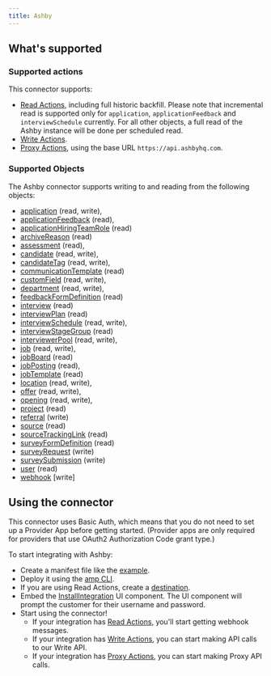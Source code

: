 ```yaml
---
title: Ashby
---
```


## What's supported

### Supported actions

This connector supports:
- [Read Actions](/read-actions), including full historic backfill. Please note that incremental read is supported only for `application`, `applicationFeedback` and `interviewSchedule` currently. For all other objects, a full read of the Ashby instance will be done per scheduled read.
- [Write Actions](/write-actions).
- [Proxy Actions](/proxy-actions), using the base URL `https://api.ashbyhq.com`.

### Supported Objects

The Ashby connector supports writing to and reading from the following objects:
- [application](https://developers.ashbyhq.com/reference/applicationlist) (read, write), 
- [applicationFeedback](https://developers.ashbyhq.com/reference/applicationfeedbacklist) (read), 
- [applicationHiringTeamRole](https://developers.ashbyhq.com/reference/applicationhiringteamrolelist) (read)
- [archiveReason](https://developers.ashbyhq.com/reference/archivereasonlist) (read)
- [assessment](https://developers.ashbyhq.com/reference/assessmentlist) (read), 
- [candidate](https://developers.ashbyhq.com/reference/candidatelist) (read, write), 
- [candidateTag](https://developers.ashbyhq.com/reference/candidatetaglist) (read, write), 
- [communicationTemplate](https://developers.ashbyhq.com/reference/communicationtemplatelist) (read)
- [customField](https://developers.ashbyhq.com/reference/customfieldlist) (read, write), 
- [department](https://developers.ashbyhq.com/reference/departmentlist) (read, write), 
- [feedbackFormDefinition](https://developers.ashbyhq.com/reference/feedbackformdefinitionlist) (read)
- [interview](https://developers.ashbyhq.com/reference/interviewlist) (read)
- [interviewPlan](https://developers.ashbyhq.com/reference/interviewplanlist) (read)
- [interviewSchedule](https://developers.ashbyhq.com/reference/interviewschedulelist) (read, write), 
- [interviewStageGroup](https://developers.ashbyhq.com/reference/interviewstagegrouplist) (read)
- [interviewerPool](https://developers.ashbyhq.com/reference/interviewerpoollist) (read, write), 
- [job](https://developers.ashbyhq.com/reference/joblist) (read, write), 
- [jobBoard](https://developers.ashbyhq.com/reference/jobboardlist) (read)
- [jobPosting](https://developers.ashbyhq.com/reference/jobpostinglist) (read),
- [jobTemplate](https://developers.ashbyhq.com/reference/jobtemplatelist) (read)
- [location](https://developers.ashbyhq.com/reference/locationlist) (read, write), 
- [offer](https://developers.ashbyhq.com/reference/offerlist) (read, write), 
- [opening](https://developers.ashbyhq.com/reference/openinglist) (read, write), 
- [project](https://developers.ashbyhq.com/reference/projectlist) (read)
- [referral](https://developers.ashbyhq.com/reference/referralcreate) (write)
- [source](https://developers.ashbyhq.com/reference/sourcelist) (read)
- [sourceTrackingLink](https://developers.ashbyhq.com/reference/sourcetrackinglinklist) (read)
- [surveyFormDefinition](https://developers.ashbyhq.com/reference/surveyformdefinitionlist) (read)
- [surveyRequest](https://developers.ashbyhq.com/reference/surveyrequestcreate) (write)
- [surveySubmission](https://developers.ashbyhq.com/reference/surveysubmissioncreate) (write)
- [user](https://developers.ashbyhq.com/reference/userlist) (read)
- [webhook](https://developers.ashbyhq.com/reference/webhookcreate) [write]

## Using the connector

This connector uses Basic Auth, which means that you do not need to set up a Provider App before getting started. (Provider apps are only required for providers that use OAuth2 Authorization Code grant type.)

To start integrating with Ashby:

- Create a manifest file like the [example](https://github.com/amp-labs/samples/blob/main/ashby/amp.yaml).
- Deploy it using the [amp CLI](/cli/overview).
- If you are using Read Actions, create a [destination](/destinations).
- Embed the [InstallIntegration](/embeddable-ui-components#install-integration) UI component. The UI component will prompt the customer for their username and password.
- Start using the connector!
   - If your integration has [Read Actions](/read-actions), you'll start getting webhook messages.
   - If your integration has [Write Actions](/write-actions), you can start making API calls to our Write API.
   - If your integration has [Proxy Actions](/proxy-actions), you can start making Proxy API calls.

